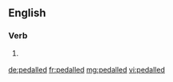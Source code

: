==English==

===Verb===
{{head|en}}

# {{context|British|lang=en}} {{en-past of|pedal}}

[[de:pedalled]]
[[fr:pedalled]]
[[mg:pedalled]]
[[vi:pedalled]]